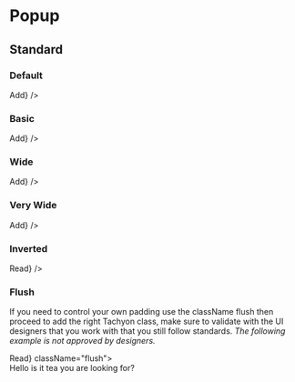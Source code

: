 
<Meta title="Components|Popup (SUI)" />

<SemanticLink docPath="/modules/popup/" />

# Popup

## Standard

### Default

<Preview>
    <Story name="standard">
        <Popup content="Adds users to your feed" trigger={<Button>Add</Button>} />
    </Story>
</Preview>

### Basic

<Preview>
    <Story name="basic">
        <Popup basic content="Adds users to your feed" trigger={<Button>Add</Button>} />
    </Story>
</Preview>

### Wide

<Preview>
    <Story name="wide">
        <Popup wide content="This is a wide pop-up which allows for lots of content with additional space. You can fit a lot of words here and the paragraphs will be pretty wide." trigger={<Button>Add</Button>} />
    </Story>
</Preview>

### Very Wide

<Preview>
    <Story name="very wide">
        <Popup wide="very" content="This is a wide pop-up which allows for lots of content with additional space. You can fit a lot of words here and the paragraphs will be pretty wide." trigger={<Button>Add</Button>} />
    </Story>
</Preview>

### Inverted

<Preview>
    <Story name="inverted">
        <Popup inverted content="Once upon a midnight dreary, while I pondered, weak and weary, Over many a quaint and curious volume of forgotten lore—" trigger={<Button>Read</Button>} />
    </Story>
</Preview>

### Flush

If you need to control your own padding use the className flush then proceed to add the right Tachyon class, make sure to validate with the UI designers that you work with that you still follow standards. _The following example is not approved by designers._

<Preview>
    <Story name="flush">
        <Popup trigger={<Button>Read</Button>} className="flush">
            <Popup.Content className="pa10">
                <div>Hello is it tea you are looking for?</div>
            </Popup.Content>
        </Popup>
    </Story>
</Preview>
